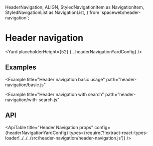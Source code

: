 <!--
Copyright (c) 2018-2020 Uber Technologies, Inc.

This source code is licensed under the MIT license found in the
LICENSE file in the root directory of this source tree.
-->



  HeaderNavigation,
  ALIGN,
  StyledNavigationItem as NavigationItem,
  StyledNavigationList as NavigationList,
} from 'spaceweb/header-navigation';



# Header navigation

<Yard placeholderHeight={52} {...headerNavigationYardConfig} />

## Examples

<Example
  title="Header navigation basic usage"
  path="header-navigation/basic.js"
>
  <BasicHeader />
</Example>

<Example
  title="Header navigation with search"
  path="header-navigation/with-search.js"
>
  <WithSearch />
</Example>

## API

<ApiTable
  title="Header Navigation props"
  config={headerNavigationYardConfig}
  types={require('!!extract-react-types-loader!../../../src/header-navigation/header-navigation.js')}
/>

<Exports
  component={HeaderNavigationExports}
  title="Header Navigation exports"
  path="baseui/header-navigation"
/>
